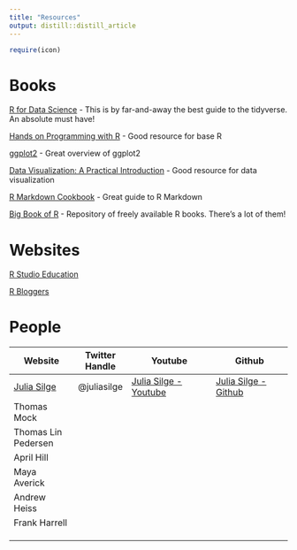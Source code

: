 ```yaml
---
title: "Resources"
output: distill::distill_article
---
```


```r
require(icon)
```

# Books

[R for Data Science](https://r4ds.had.co.nz/){target="_blank"} - This is by far-and-away the best guide to the tidyverse. An absolute must have!

[Hands on Programming with R](https://rstudio-education.github.io/hopr/){target="_blank"} - Good resource for base R

[ggplot2](https://ggplot2-book.org/){target="_blank"} - Great overview of ggplot2

[Data Visualization: A Practical Introduction](https://socviz.co/){target="_blank"} - Good resource for data visualization

[R Markdown Cookbook](https://bookdown.org/yihui/rmarkdown-cookbook/){target="_blank"} - Great guide to R Markdown

[Big Book of R](https://www.bigbookofr.com/index.html){target="_blank"} - Repository of freely available R books. There's a lot of them!

# Websites

[R Studio Education](https://education.rstudio.com/learn/beginner/){target="_blank"}

[R Bloggers](https://www.r-bloggers.com/){target="\"_blank"}

# People

| Website                                                  | Twitter Handle | Youtube                                                                         | Github                                                                  |
|----------------------------------------------------------|----------------|---------------------------------------------------------------------------------|-------------------------------------------------------------------------|
| [Julia Silge](https://juliasilge.com/){target="\_blank"} | \@juliasilge   | [Julia Silge - Youtube](https://www.youtube.com/c/JuliaSilge){target="\_blank"} | [Julia Silge - Github](https://github.com/juliasilge){target="\_blank"} |
| Thomas Mock                                              |                |                                                                                 |                                                                         |
| Thomas Lin Pedersen                                      |                |                                                                                 |                                                                         |
| April Hill                                               |                |                                                                                 |                                                                         |
| Maya Averick                                             |                |                                                                                 |                                                                         |
| Andrew Heiss                                             |                |                                                                                 |                                                                         |
| Frank Harrell                                            |                |                                                                                 |                                                                         |
|                                                          |                |                                                                                 |                                                                         |
|                                                          |                |                                                                                 |                                                                         |
|                                                          |                |                                                                                 |                                                                         |
